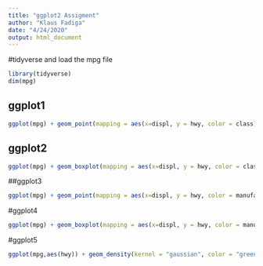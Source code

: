 ---
title: "ggplot2 Assigment"
author: "Klaus Fadiga"
date: "4/24/2020"
output: html_document
---

#tidyverse and load the mpg file
```{r}
library(tidyverse)
dim(mpg)
```

## ggplot1


```{r}
ggplot(mpg) + geom_point(mapping = aes(x=displ, y = hwy, color = class))
```

## ggplot2

```{r}
ggplot(mpg) + geom_boxplot(mapping = aes(x=displ, y = hwy, color = class))
```

##ggplot3

```{r}
ggplot(mpg) + geom_point(mapping = aes(x=displ, y = hwy, color = manufacturer))
```

#ggplot4
```{r}
ggplot(mpg) + geom_boxplot(mapping = aes(x=displ, y = hwy, color = manufacturer))
```

#ggplot5
```{r}
ggplot(mpg,aes(hwy)) + geom_density(kernel = "gaussian", color = "green")
```
